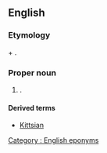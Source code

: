 ==English==
{{wikipedia}}

===Etymology===
{{clq|en|es|san|t=saint}} + {{m|es|Cristóbal|t=Christopher}}.

===Proper noun===
{{en-proper noun|head=[[saint|Saint]] [[Christopher|Kitts]]}}

# {{place|en|island|c/Saint Kitts and Nevis}}.
#: {{syn|en|Saint Christopher Island|t1=''historical''}} 

====Derived terms====
* [[Kittsian]]

[[Category : English eponyms]]